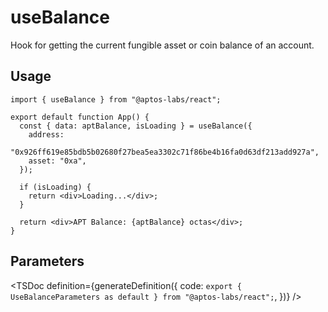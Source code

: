 
# useBalance

Hook for getting the current fungible asset or coin balance of an account.

## Usage

```tsx
import { useBalance } from "@aptos-labs/react";

export default function App() {
  const { data: aptBalance, isLoading } = useBalance({
    address:
      "0x926ff619e85bdb5b02680f27bea5ea3302c71f86be4b16fa0d63df213add927a",
    asset: "0xa",
  });

  if (isLoading) {
    return <div>Loading...</div>;
  }

  return <div>APT Balance: {aptBalance} octas</div>;
}
```

## Parameters

<TSDoc
  definition={generateDefinition({
    code: `export { UseBalanceParameters as default } from "@aptos-labs/react";`,
  })}
/>
